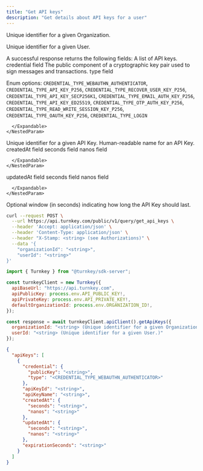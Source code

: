 ```yaml
---
title: "Get API keys"
description: "Get details about API keys for a user"
---
```



<EndpointPath type="query" path="get_api_keys" />

<Authorizations />

<H3Bordered text="Body" />

<ParamField body="organizationId" type="string" required={true}>

Unique identifier for a given Organization.
</ParamField>

<ParamField body="userId" type="string" required={false}>

Unique identifier for a given User.
</ParamField>


<H3Bordered text="Response" />
A successful response returns the following fields:

<ResponseField name="apiKeys" type="array" required={true}>
  A list of API keys.
  <Expandable title="apiKeys details">
    <NestedParam parentKey="apiKeys" childKey="credential" type="object" required={true}>
      credential field
      <Expandable title="credential details">
        <NestedParam parentKey="apiKeys.credential" childKey="publicKey" type="string" required={true}>
The public component of a cryptographic key pair used to sign messages and transactions.
</NestedParam>
<NestedParam parentKey="apiKeys.credential" childKey="type" type="enum" required={true}>
type field
  
Enum options: `CREDENTIAL_TYPE_WEBAUTHN_AUTHENTICATOR`, `CREDENTIAL_TYPE_API_KEY_P256`, `CREDENTIAL_TYPE_RECOVER_USER_KEY_P256`, `CREDENTIAL_TYPE_API_KEY_SECP256K1`, `CREDENTIAL_TYPE_EMAIL_AUTH_KEY_P256`, `CREDENTIAL_TYPE_API_KEY_ED25519`, `CREDENTIAL_TYPE_OTP_AUTH_KEY_P256`, `CREDENTIAL_TYPE_READ_WRITE_SESSION_KEY_P256`, `CREDENTIAL_TYPE_OAUTH_KEY_P256`, `CREDENTIAL_TYPE_LOGIN`

</NestedParam>

      </Expandable>
    </NestedParam>
<NestedParam parentKey="apiKeys" childKey="apiKeyId" type="string" required={true}>
Unique identifier for a given API Key.
</NestedParam>
<NestedParam parentKey="apiKeys" childKey="apiKeyName" type="string" required={true}>
Human-readable name for an API Key.
</NestedParam>
<NestedParam parentKey="apiKeys" childKey="createdAt" type="object" required={true}>
      createdAt field
      <Expandable title="createdAt details">
        <NestedParam parentKey="apiKeys.createdAt" childKey="seconds" type="string" required={true}>
seconds field
</NestedParam>
<NestedParam parentKey="apiKeys.createdAt" childKey="nanos" type="string" required={true}>
nanos field
</NestedParam>

      </Expandable>
    </NestedParam>
<NestedParam parentKey="apiKeys" childKey="updatedAt" type="object" required={true}>
      updatedAt field
      <Expandable title="updatedAt details">
        <NestedParam parentKey="apiKeys.updatedAt" childKey="seconds" type="string" required={true}>
seconds field
</NestedParam>
<NestedParam parentKey="apiKeys.updatedAt" childKey="nanos" type="string" required={true}>
nanos field
</NestedParam>

      </Expandable>
    </NestedParam>
<NestedParam parentKey="apiKeys" childKey="expirationSeconds" type="string" required={false}>
Optional window (in seconds) indicating how long the API Key should last.
</NestedParam>

  </Expandable>
</ResponseField>

<RequestExample>

```bash title="cURL"
curl --request POST \
  --url https://api.turnkey.com/public/v1/query/get_api_keys \
  --header 'Accept: application/json' \
  --header 'Content-Type: application/json' \
  --header "X-Stamp: <string> (see Authorizations)" \
  --data '{
    "organizationId": "<string>",
    "userId": "<string>"
}'
```

```javascript title="JavaScript"
import { Turnkey } from "@turnkey/sdk-server";

const turnkeyClient = new Turnkey({
  apiBaseUrl: "https://api.turnkey.com",
  apiPublicKey: process.env.API_PUBLIC_KEY!,
  apiPrivateKey: process.env.API_PRIVATE_KEY!,
  defaultOrganizationId: process.env.ORGANIZATION_ID!,
});

const response = await turnkeyClient.apiClient().getApiKeys({
  organizationId: "<string> (Unique identifier for a given Organization.)",
  userId: "<string> (Unique identifier for a given User.)"
});
```

</RequestExample>

<ResponseExample>

```json 200
{
  "apiKeys": [
    {
      "credential": {
        "publicKey": "<string>",
        "type": "<CREDENTIAL_TYPE_WEBAUTHN_AUTHENTICATOR>"
      },
      "apiKeyId": "<string>",
      "apiKeyName": "<string>",
      "createdAt": {
        "seconds": "<string>",
        "nanos": "<string>"
      },
      "updatedAt": {
        "seconds": "<string>",
        "nanos": "<string>"
      },
      "expirationSeconds": "<string>"
    }
  ]
}
```

</ResponseExample>
